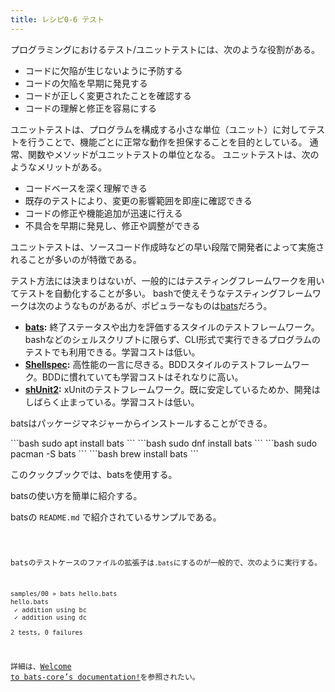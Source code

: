 ```yaml
---
title: レシピ0-6 テスト
---
```



プログラミングにおけるテスト/ユニットテストには、次のような役割がある。
- コードに欠陥が生じないように予防する
- コードの欠陥を早期に発見する
- コードが正しく変更されたことを確認する
- コードの理解と修正を容易にする

ユニットテストは、プログラムを構成する小さな単位（ユニット）に対してテストを行うことで、機能ごとに正常な動作を担保することを目的としている。
通常、関数やメソッドがユニットテストの単位となる。
ユニットテストは、次のようなメリットがある。
- コードベースを深く理解できる
- 既存のテストにより、変更の影響範囲を即座に確認できる
- コードの修正や機能追加が迅速に行える
- 不具合を早期に発見し、修正や調整ができる

ユニットテストは、ソースコード作成時などの早い段階で開発者によって実施されることが多いのが特徴である。

テスト方法には決まりはないが、一般的にはテスティングフレームワークを用いてテストを自動化することが多い。
bashで使えそうなテスティングフレームワークは次のようなものがあるが、ポピュラーなものは[bats](https://github.com/bats-core/bats-core)だろう。


- **[bats](https://github.com/bats-core/bats-core):** 終了ステータスや出力を評価するスタイルのテストフレームワーク。bashなどのシェルスクリプトに限らず、CLI形式で実行できるプログラムのテストでも利用できる。学習コストは低い。
- **[Shellspec](https://github.com/shellspec/shellspec):** 高性能の一言に尽きる。BDDスタイルのテストフレームワーク。BDDに慣れていても学習コストはそれなりに高い。
- **[shUnit2](https://github.com/kward/shunit2):** xUnitのテストフレームワーク。既に安定しているためか、開発はしばらく止まっている。学習コストは低い。


batsはパッケージマネジャーからインストールすることができる。

<Tabs>
<TabItem label="Debian系">
```bash
sudo apt install bats
```
</TabItem>
<TabItem label="RedHat系">
```bash
sudo dnf install bats
```
</TabItem>
<TabItem label="ArchLinux系">
```bash
sudo pacman -S bats
```
</TabItem>
<TabItem label="Homebrew">
```bash
brew install bats
```
</TabItem>
</Tabs>

このクックブックでは、batsを使用する。

batsの使い方を簡単に紹介する。

batsの `README.md` で紹介されているサンプルである。

<Code code={importedCode} lang="bash" title="/samples/00/hello.bats" />

batsのテストケースのファイルの拡張子は`.bats`にするのが一般的で、次のように実行する。

```bash
samples/00 » bats hello.bats
hello.bats
 ✓ addition using bc
 ✓ addition using dc

2 tests, 0 failures
```

詳細は、[Welcome to bats-core’s documentation!](https://bats-core.readthedocs.io/en/stable/)を参照されたい。

